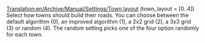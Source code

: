 [[Translation:en/Archive/Manual/Settings/Town layout]]
(town_layout = [0..4]) 
Select how towns should build their roads. You can choose between the default algorithm (0), an improved algorithm (1), a 2x2 grid (2), a 3x3 grid (3) or random (4). The random setting picks one of the four option randomly for each town.